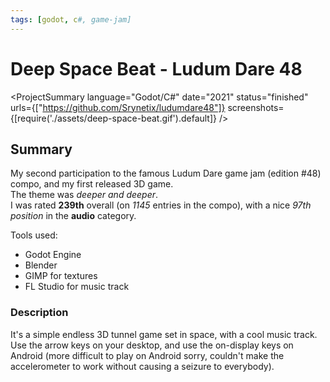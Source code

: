```yaml
---
tags: [godot, c#, game-jam]
---
```

<Back name="Projects" link="../../" />

# Deep Space Beat - Ludum Dare 48

<ProjectSummary
    language="Godot/C#"
    date="2021"
    status="finished"
    urls={["https://github.com/Srynetix/ludumdare48"]}
    screenshots={[require('./assets/deep-space-beat.gif').default]}
/>

## Summary

My second participation to the famous <ELink href="https://ldjam.com/events/ludum-dare/48/">Ludum Dare game jam (edition #48)</ELink> compo, and my first released 3D game.  
The theme was *deeper and deeper*.  
I was rated <ELink href="https://ldjam.com/events/ludum-dare/48/deep-space-beat"><b>239th</b> overall</ELink> (on *1145* entries in the compo), with a nice *97th position* in the **audio** category.

Tools used:
- Godot Engine
- Blender
- GIMP for textures
- FL Studio for music track

### Description

It's a simple endless 3D tunnel game set in space, with a cool music track.
Use the arrow keys on your desktop, and use the on-display keys on Android (more difficult to play on Android sorry, couldn't make the accelerometer to work without causing a seizure to everybody).
